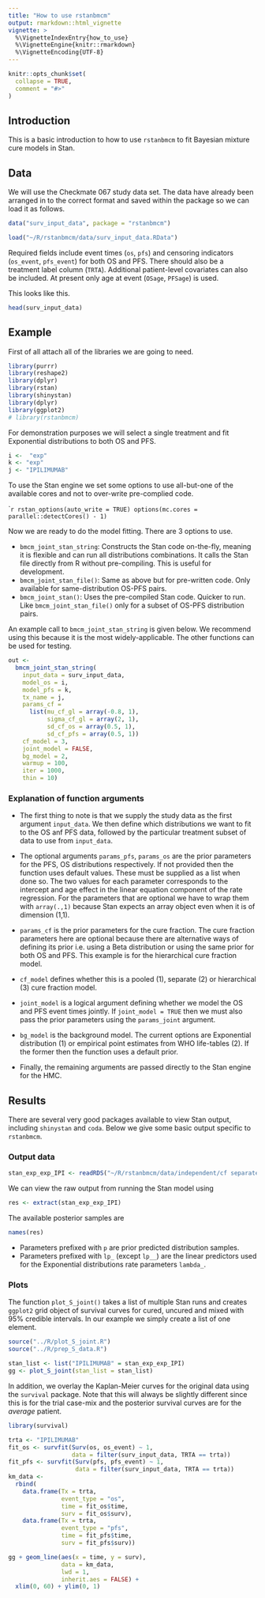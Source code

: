 ```yaml
---
title: "How to use rstanbmcm"
output: rmarkdown::html_vignette
vignette: >
  %\VignetteIndexEntry{how_to_use}
  %\VignetteEngine{knitr::rmarkdown}
  %\VignetteEncoding{UTF-8}
---
```


```r
knitr::opts_chunk$set(
  collapse = TRUE,
  comment = "#>"
)
```

## Introduction

This is a basic introduction to how to use `rstanbmcm` to fit Bayesian mixture cure models in Stan.

## Data

We will use the Checkmate 067 study data set.
The data have already been arranged in to the correct format and saved within the package so we can load it as follows.

```r
data("surv_input_data", package = "rstanbmcm")
```

```r
load("~/R/rstanbmcm/data/surv_input_data.RData")
```

Required fields include event times (`os`, `pfs`) and censoring indicators (`os_event`, `pfs_event`) for both OS and PFS.
There should also be a treatment label column (`TRTA`).
Additional patient-level covariates can also be included. At present only age at event (`OSage`, `PFSage`) is used.

This looks like this.

```r
head(surv_input_data)
```

## Example

First of all attach all of the libraries we are going to need.

```r
library(purrr)
library(reshape2)
library(dplyr)
library(rstan)
library(shinystan)
library(dplyr)
library(ggplot2)
# library(rstanbmcm)
```

For demonstration purposes we will select a single treatment and fit Exponential distributions to both OS and PFS.

```r
i <-  "exp"
k <- "exp"
j <- "IPILIMUMAB"
```

To use the Stan engine we set some options to use all-but-one of the available cores and not to over-write pre-complied code.

````r
rstan_options(auto_write = TRUE)
options(mc.cores = parallel::detectCores() - 1)
```

Now we are ready to do the model fitting.
There are 3 options to use.

* `bmcm_joint_stan_string`: Constructs the Stan code on-the-fly, meaning it is flexible and can run all distributions combinations. It calls the Stan file directly from R without pre-compiling. This is useful for development.
* `bmcm_joint_stan_file()`: Same as above but for pre-written code. Only available for same-distribution OS-PFS pairs.
* `bmcm_joint_stan()`: Uses the pre-compiled Stan code. Quicker to run. Like `bmcm_joint_stan_file()` only for a subset of OS-PFS distribution pairs.

An example call to `bmcm_joint_stan_string` is given below.
We recommend using this because it is the most widely-applicable.
The other functions can be used for testing.

```r
out <-
  bmcm_joint_stan_string(
    input_data = surv_input_data,
    model_os = i,
    model_pfs = k,
    tx_name = j,
    params_cf =
      list(mu_cf_gl = array(-0.8, 1),
           sigma_cf_gl = array(2, 1),
           sd_cf_os = array(0.5, 1),
           sd_cf_pfs = array(0.5, 1))
    cf_model = 3,
    joint_model = FALSE,
    bg_model = 2,
    warmup = 100,
    iter = 1000,
    thin = 10)
```

### Explanation of function arguments

* The first thing to note is that we supply the study data as the first argument `input_data`.
We then define which distributions we want to fit to the OS anf PFS data, followed by the particular treatment subset of data to use from `input_data`.

* The optional arguments `params_pfs`, `params_os`  are the prior parameters for the PFS, OS distributions respectively. If not provided then the function uses default values. These must be supplied as a list when done so. The two values for each parameter corresponds to the intercept and age effect in the linear equation component of the rate regression. For the parameters that are optional we have to wrap them with `array(.,1)` because Stan expects an array object even when it is of dimension (1,1).

* `params_cf` is the prior parameters for the cure fraction. The cure fraction parameters here are optional because there are alternative ways of defining its prior i.e. using a Beta distribution or using the same prior for both OS and PFS. This example is for the hierarchical cure fraction model.

* `cf_model` defines whether this is a pooled (1), separate (2) or hierarchical (3) cure fraction model.

* `joint_model` is a logical argument defining whether we model the OS and PFS event times jointly. If `joint_model = TRUE` then we must also pass the prior parameters using the `params_joint` argument.

* `bg_model` is the background model. The current options are Exponential distribution (1) or empirical point estimates from WHO life-tables (2). If the former then the function uses a default prior.

* Finally, the remaining arguments are passed directly to the Stan engine for the HMC.


## Results

There are several very good packages available to view Stan output, including `shinystan` and `coda`.
Below we give some basic output specific to `rstanbmcm`.

### Output data

```r
stan_exp_exp_IPI <- readRDS("~/R/rstanbmcm/data/independent/cf separate/bg_fixed/stan_exp_exp_IPILIMUMAB.Rds")
```

We can view the raw output from running the Stan model using

```r
res <- extract(stan_exp_exp_IPI)
```

The available posterior samples are

```r
names(res)
```

- Parameters prefixed with `p` are prior predicted distribution samples.
- Parameters prefixed with `lp_` (except `lp__`) are the linear predictors used for the Exponential distributions rate parameters `lambda_`.


### Plots

The function `plot_S_joint()` takes a list of multiple Stan runs and creates `ggplot2` grid object of survival curves for cured, uncured and mixed with 95% credible intervals.
In our example we simply create a list of one element.

```r
source("../R/plot_S_joint.R")
source("../R/prep_S_data.R")
```

```r
stan_list <- list("IPILIMUMAB" = stan_exp_exp_IPI)
gg <- plot_S_joint(stan_list = stan_list)
```

In addition, we overlay the Kaplan-Meier curves for the original data using the `survival` package.
Note that this will always be slightly different since this is for the trial case-mix and the posterior survival curves are for the _average_ patient.

```r
library(survival)

trta <- "IPILIMUMAB"
fit_os <- survfit(Surv(os, os_event) ~ 1,
                  data = filter(surv_input_data, TRTA == trta))
fit_pfs <- survfit(Surv(pfs, pfs_event) ~ 1,
                   data = filter(surv_input_data, TRTA == trta))
km_data <-
  rbind(
    data.frame(Tx = trta,
               event_type = "os",
               time = fit_os$time,
               surv = fit_os$surv),
    data.frame(Tx = trta,
               event_type = "pfs",
               time = fit_pfs$time,
               surv = fit_pfs$surv))

gg + geom_line(aes(x = time, y = surv),
               data = km_data,
               lwd = 1,
               inherit.aes = FALSE) +
  xlim(0, 60) + ylim(0, 1)
```



